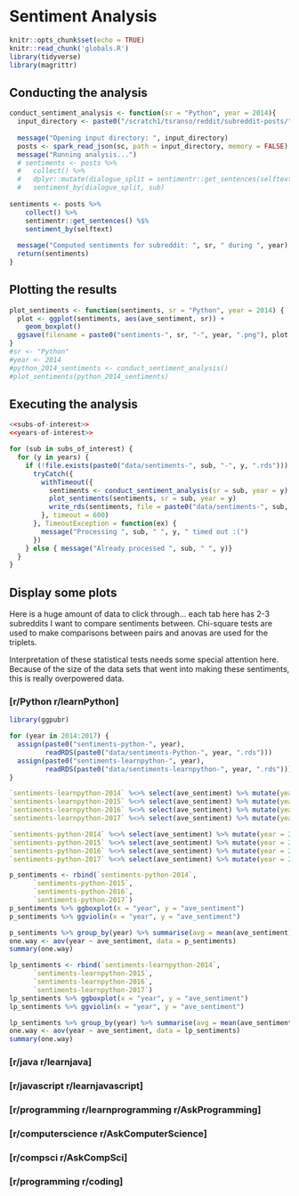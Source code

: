 # Sentiment Analysis

```r
knitr::opts_chunk$set(echo = TRUE)
knitr::read_chunk('globals.R')
library(tidyverse)
library(magrittr)
```

::: {.panel-tabset}

## Conducting the analysis

```r
conduct_sentiment_analysis <- function(sr = "Python", year = 2014){
  input_directory <- paste0("/scratch1/tsranso/reddit/subreddit-posts/", sr, "/", year)
  
  message("Opening input directory: ", input_directory)
  posts <- spark_read_json(sc, path = input_directory, memory = FALSE)
  message("Running analysis...")
  # sentiments <- posts %>% 
  #   collect() %>% 
  #   dplyr::mutate(dialogue_split = sentimentr::get_sentences(selftext), sub = sr) %$%
  #   sentiment_by(dialogue_split, sub)
  
sentiments <- posts %>% 
    collect() %>% 
    sentimentr::get_sentences() %$%
    sentiment_by(selftext)
  
  message("Computed sentiments for subreddit: ", sr, " during ", year)
  return(sentiments)
}
```

## Plotting the results
```r
plot_sentiments <- function(sentiments, sr = "Python", year = 2014) {
  plot <- ggplot(sentiments, aes(ave_sentiment, sr)) + 
    geom_boxplot()
  ggsave(filename = paste0("sentiments-", sr, "-", year, ".png"), plot, path = "plots/")
}
#sr <- "Python"
#year <- 2014
#python_2014_sentiments <- conduct_sentiment_analysis()
#plot_sentiments(python_2014_sentiments)
```

:::

## Executing the analysis

```r
<<subs-of-interest>>
<<years-of-interest>>

for (sub in subs_of_interest) {
  for (y in years) {
    if (!file.exists(paste0("data/sentiments-", sub, "-", y, ".rds"))) {
      tryCatch({
        withTimeout({
          sentiments <- conduct_sentiment_analysis(sr = sub, year = y)
          plot_sentiments(sentiments, sr = sub, year = y)
          write_rds(sentiments, file = paste0("data/sentiments-", sub, "-", y, ".rds"))
        }, timeout = 600)
      }, TimeoutException = function(ex) {
        message("Processing ", sub, " ", y, " timed out :(")
      })
    } else { message("Already processed ", sub, " ", y)}
  }
}
```

## Display some plots

::: {.panel-tabset}

Here is a huge amount of data to click through... each tab here has 2-3 subreddits I want to compare sentiments between. Chi-square tests are used to make comparisons between pairs and anovas are used for the triplets.

Interpretation of these statistical tests needs some special attention here. Because of the size of the data sets that went into making these sentiments, this is really overpowered data. 

### [r/Python r/learnPython]

```r
library(ggpubr)

for (year in 2014:2017) {
  assign(paste0("sentiments-python-", year), 
         readRDS(paste0("data/sentiments-Python-", year, ".rds")))
  assign(paste0("sentiments-learnpython-", year), 
         readRDS(paste0("data/sentiments-learnpython-", year, ".rds")))
}

`sentiments-learnpython-2014` %<>% select(ave_sentiment) %>% mutate(year = 2014)
`sentiments-learnpython-2015` %<>% select(ave_sentiment) %>% mutate(year = 2015)
`sentiments-learnpython-2016` %<>% select(ave_sentiment) %>% mutate(year = 2016)
`sentiments-learnpython-2017` %<>% select(ave_sentiment) %>% mutate(year = 2017)

`sentiments-python-2014` %<>% select(ave_sentiment) %>% mutate(year = 2014)
`sentiments-python-2015` %<>% select(ave_sentiment) %>% mutate(year = 2015)
`sentiments-python-2016` %<>% select(ave_sentiment) %>% mutate(year = 2016)
`sentiments-python-2017` %<>% select(ave_sentiment) %>% mutate(year = 2017)

p_sentiments <- rbind(`sentiments-python-2014`, 
      `sentiments-python-2015`, 
      `sentiments-python-2016`, 
      `sentiments-python-2017`) 
p_sentiments %>% ggboxplot(x = "year", y = "ave_sentiment")
p_sentiments %>% ggviolin(x = "year", y = "ave_sentiment")

p_sentiments %>% group_by(year) %>% summarise(avg = mean(ave_sentiment))
one.way <- aov(year ~ ave_sentiment, data = p_sentiments)
summary(one.way)

lp_sentiments <- rbind(`sentiments-learnpython-2014`, 
      `sentiments-learnpython-2015`, 
      `sentiments-learnpython-2016`, 
      `sentiments-learnpython-2017`) 
lp_sentiments %>% ggboxplot(x = "year", y = "ave_sentiment")
lp_sentiments %>% ggviolin(x = "year", y = "ave_sentiment")

lp_sentiments %>% group_by(year) %>% summarise(avg = mean(ave_sentiment))
one.way <- aov(year ~ ave_sentiment, data = lp_sentiments)
summary(one.way)
```


### [r/java r/learnjava]

### [r/javascript r/learnjavascript]

### [r/programming r/learnprogramming r/AskProgramming]

### [r/computerscience r/AskComputerScience]

### [r/compsci r/AskCompSci]

### [r/programming r/coding]

:::
